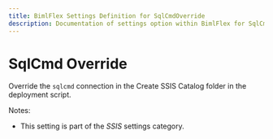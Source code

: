 ```yaml
---
title: BimlFlex Settings Definition for SqlCmdOverride
description: Documentation of settings option within BimlFlex for SqlCmdOverride
---
```

<head>
  <meta name="varigenceProduct" content="BimlFlex"></meta>
  <meta name="varigenceArticleType" content="Reference"></meta>
</head>

# SqlCmd Override

Override the `sqlcmd` connection in the Create SSIS Catalog folder in the deployment script.

Notes:

* This setting is part of the *SSIS* settings category.

